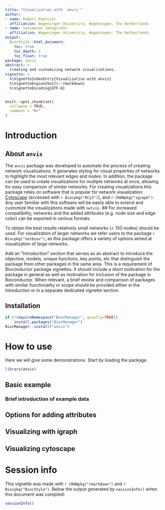 ```yaml
---
title: "Visualization with `anvis`"
author:
- name: Robert Koetsier
  affiliation: Wageningen University, Wageningen, The Netherlands
- name: Sanjeevan Jahagirdar
  affiliation: Wageningen University, Wageningen, The Netherlands
output: 
  BiocStyle::html_document:
    toc: true
    toc_depth: 2
    toc_float: true
package: anvis
abstract: >
  Creating and customizing network visualizations.
vignette: >
  %\VignetteIndexEntry{Visualization with anvis}
  %\VignetteEngine{knitr::rmarkdown}
  %\VignetteEncoding{UTF-8}
---
```


```r
knitr::opts_chunk$set(
  collapse = TRUE,
  comment = "#>"
)
```

# Introduction 

## About `anvis`

The `anvis` package was developed to automate the process of creating network visualizations. It generates styling for visual properties of networks to highlight the most relevant edges and nodes. In addition, the package can be used to create visualizations for multiple networks at once, allowing for easy comparison of similar networks. For creating visualizations this package relies on software that is popular for network visualization: [Cytoscape](https://cytoscape.org/) (accessed with `r Biocpkg("RCy3")`), and `r CRANpkg("igraph")`. Any user familiar with this software will be easily able to extend and customize the visualizations made with `netvis`.  ## For increased compatibility, networks and the added attributes (e.g. node size and edge color) can be exported in various formats. 

To obtain the best results relatively small networks (< 150 nodes) should be used. For visualization of larger networks we refer users to the package `r Biocpkg("netbiov")`, as this package offers a variety of options aimed at visualization of large networks. 


Add an “Introduction” section that serves as an abstract to introduce the objective, models, unique functions, key points, etc that distinguish the package from other packages in the same area. This is a requirement of Bioconductor package vignettes. It should include a short motivation for the package in general as well as motivation for inclusion of the package in Bioconductor. When relevant, a brief review and comparison of packages with similar functionality or scope should be provided either in the Introduction or in a separate dedicated vignette section.

## Installation

```r
if (!requireNamespace("BiocManager", quietly=TRUE))
    install.packages("BiocManager")
BiocManager::install("anvis")
```

# How to use

Here we will give some demonstrations. Start by loading the package.

```r
library(anvis)
```

## Basic example

### Brief introduction of example data

## Options for adding attributes 

## Visualizing with igraph

## Visualizing cytoscape


# Session info

This vignette was made with `r CRANpkg("rmarkdown")` and `r Biocpkg("BiocStyle")`. Below the output generated by `sessionInfo()` when this document was compiled:

```r
sessionInfo()
```


